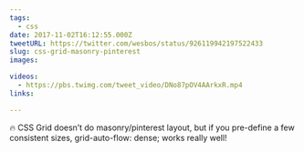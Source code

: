 ```yaml
---
tags:
  - css
date: 2017-11-02T16:12:55.000Z
tweetURL: https://twitter.com/wesbos/status/926119942197522433
slug: css-grid-masonry-pinterest
images:

videos:
  - https://pbs.twimg.com/tweet_video/DNo87pOV4AArkxR.mp4
links:

---
```

🔥 CSS Grid doesn’t do masonry/pinterest layout, but if you pre-define a few consistent sizes, grid-auto-flow: dense; works really well!
